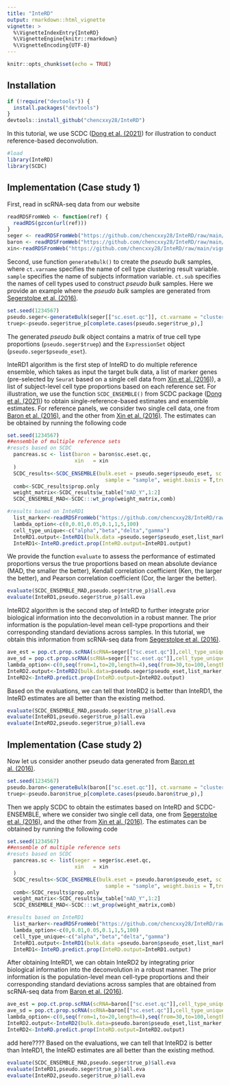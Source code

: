 ```yaml
---
title: "InteRD"
output: rmarkdown::html_vignette
vignette: >
  %\VignetteIndexEntry{InteRD}
  %\VignetteEngine{knitr::rmarkdown}
  %\VignetteEncoding{UTF-8}
---
```

```r
knitr::opts_chunk$set(echo = TRUE)
```

## Installation
```r
if (!require("devtools")) {
  install.packages("devtools")
}
devtools::install_github("chencxxy28/InteRD")
```

In this tutorial, we use SCDC ([Dong et al. (2021)](https://academic.oup.com/bib/article/22/1/416/5699815)) for illustration to conduct reference-based deconvolution. 

```r
#load
library(InteRD)
library(SCDC)
```

## Implementation (Case study 1)
First, read in scRNA-seq data from our website 
```r
readRDSFromWeb <- function(ref) {
  readRDS(gzcon(url(ref)))
}
seger <- readRDSFromWeb("https://github.com/chencxxy28/InteRD/raw/main/vignettes/data/segerstolpe.rds")
baron <- readRDSFromWeb("https://github.com/chencxxy28/InteRD/raw/main/vignettes/data/baron.rds")
xin<-readRDSFromWeb("https://github.com/chencxxy28/InteRD/raw/main/vignettes/data/Xin_nonD.rds")
```

Second, use function `generateBulk()` to create the _pseudo bulk_ samples, where `ct.varname` specifies the name of cell type clustering result variable. `sample` specifies the name of subjects information variable. `ct.sub` specifies the names of cell types used to construct _pseudo bulk_ samples. Here we provide an example where the _pseudo bulk_ samples are generated from [Segerstolpe et al. (2016)](https://www.sciencedirect.com/science/article/pii/S1550413116304363?via%3Dihub).

```r
set.seed(1234567)
pseudo.seger<-generateBulk(seger[["sc.eset.qc"]], ct.varname = "cluster", sample = "sample", ct.sub = c("alpha","beta","delta","gamma"), nbulk = 40, low_s = 0.3, upp_s = 0.7)
truep<-pseudo.seger$true_p[complete.cases(pseudo.seger$true_p),]
```

The generated _pseudo bulk_ object contains a matrix of true cell type proportions (`pseudo.seger$truep`) and the `ExpressionSet` object (`pseudo.seger$pseudo_eset`).

InteRD1 algorithm is the first step of InteRD to do multiple reference ensemble, which takes as input the target bulk data, a list of marker genes (pre-selected by `Seurat` based on a single cell data from [Xin et al. (2016)](https://www.sciencedirect.com/science/article/pii/S155041311630434X?via%3Dihub)), a list of subject-level cell type proportions based on each reference set. For illustration, we use the function `SCDC_ENSEMBLE()` from SCDC package ([Dong et al. (2021)](https://academic.oup.com/bib/article/22/1/416/5699815)) to obtain single-reference-based estimates and ensemble estimates. For reference panels, we consider two single cell data, one from [Baron et al. (2016)](https://www.ncbi.nlm.nih.gov/pmc/articles/PMC5228327/), and the other from [Xin et al. (2016)](https://www.sciencedirect.com/science/article/pii/S155041311630434X?via%3Dihub). The estimates can be obtained by running the following code

```r
set.seed(1234567)
##ensemble of multiple reference sets 
#resuts based on SCDC
  pancreas.sc <- list(baron = baron$sc.eset.qc,
                      xin   = xin
  )
  SCDC_results<-SCDC_ENSEMBLE(bulk.eset = pseudo.seger$pseudo_eset, sc.eset.list = pancreas.sc, ct.varname = "cluster",
                                sample = "sample", weight.basis = T,truep = truep, ct.sub =  c("alpha","beta","delta","gamma"), search.length = 0.02,grid.search=T)
  comb<-SCDC_results$prop.only
  weight_matrix<-SCDC_results$w_table["mAD_Y",1:2]
  SCDC_ENSEMBLE_MAD<-SCDC:::wt_prop(weight_matrix,comb)

#results based on InteRD1
  list_marker<-readRDSFromWeb("https://github.com/chencxxy28/InteRD/raw/main/vignettes/data/list_markerbaron20.rds") #get markers selected from xin et al (2016)
  lambda_option<-c(0,0.01,0.05,0.1,1,5,100)
  cell_type_unique<-c("alpha","beta","delta","gamma")
  InteRD1.output<-InteRD1(bulk.data =pseudo.seger$pseudo_eset,list_marker,cell_type_unique,comb_used=comb,lambda_option)
  InteRD1<-InteRD.predict.prop(InteRD.output=InteRD1.output)
```

We provide the function `evaluate` to assess the performance of estimated proportions versus the true proportions based on mean absolute deviance (MAD, the smaller the better), Kendall correlation coefficient (Ken, the larger the better), and Pearson correlation coefficient (Cor, the larger the better).

```r
evaluate(SCDC_ENSEMBLE_MAD,pseudo.seger$true_p)$all.eva
evaluate(InteRD1,pseudo.seger$true_p)$all.eva
```

InteRD2 algorithm is the second step of InteRD to further integrate prior biological information into the deconvolution in a robust manner. The prior information is the population-level mean cell-type proportions and their corresponding standard deviations across samples. In this tutorial, we obtain this information from scRNA-seq data from [Segerstolpe et al. (2016)](https://www.sciencedirect.com/science/article/pii/S1550413116304363?via%3Dihub).
```r
ave_est = pop.ct.prop.scRNA(scRNA=seger[["sc.eset.qc"]],cell_type_unique=cell_type_unique)$pop.ct.prop
ave_sd = pop.ct.prop.scRNA(scRNA=seger[["sc.eset.qc"]],cell_type_unique=cell_type_unique)$pop.ct.sd
lambda_option<-c(0,seq(from=1,to=20,length=4),seq(from=30,to=100,length=4),200,500,1000000^2)
InteRD2.output<-InteRD2(bulk.data=pseudo.seger$pseudo_eset,list_marker,cell_type_unique,comb_sampled=InteRD1,ave_est,ave_sd,lambda_option=lambda_option)
InteRD2<-InteRD.predict.prop(InteRD.output=InteRD2.output)
```


Based on the evaluations, we can tell that InteRD2 is better than InteRD1, the InteRD estimates are all better than the existing method.
```r
evaluate(SCDC_ENSEMBLE_MAD,pseudo.seger$true_p)$all.eva
evaluate(InteRD1,pseudo.seger$true_p)$all.eva
evaluate(InteRD2,pseudo.seger$true_p)$all.eva
```

## Implementation (Case study 2)
Now let us consider another pseudo data generated from [Baron et al. (2016)](https://www.ncbi.nlm.nih.gov/pmc/articles/PMC5228327/).

```r
set.seed(1234567)
pseudo.baron<-generateBulk(baron[["sc.eset.qc"]], ct.varname = "cluster", sample = "sample", ct.sub = c("alpha","beta","delta","gamma"), nbulk = 40, low_s = 0.3, upp_s = 0.7)
truep<-pseudo.baron$true_p[complete.cases(pseudo.baron$true_p),]
```

Then we apply SCDC to obtain the estimates based on InteRD and SCDC-ENSEMBLE, where we consider two single cell data, one from [Segerstolpe et al. (2016)](https://www.sciencedirect.com/science/article/pii/S1550413116304363?via%3Dihub), and the other from [Xin et al. (2016)](https://www.sciencedirect.com/science/article/pii/S155041311630434X?via%3Dihub). The estimates can be obtained by running the following code

```r
set.seed(1234567)
##ensemble of multiple reference sets 
#resuts based on SCDC
  pancreas.sc <- list(seger = seger$sc.eset.qc,
                      xin   = xin
  )
  SCDC_results<-SCDC_ENSEMBLE(bulk.eset = pseudo.baron$pseudo_eset, sc.eset.list = pancreas.sc, ct.varname = "cluster",
                                sample = "sample", weight.basis = T,truep = truep, ct.sub =  c("alpha","beta","delta","gamma"), search.length = 0.02,grid.search=T)
  comb<-SCDC_results$prop.only
  weight_matrix<-SCDC_results$w_table["mAD_Y",1:2]
  SCDC_ENSEMBLE_MAD<-SCDC:::wt_prop(weight_matrix,comb)

#results based on InteRD1
  list_marker<-readRDSFromWeb("https://github.com/chencxxy28/InteRD/raw/main/vignettes/data/list_markerbaron20.rds") #get markers selected from xin et al (2016)
  lambda_option<-c(0,0.01,0.05,0.1,1,5,100)
  cell_type_unique<-c("alpha","beta","delta","gamma")
  InteRD1.output<-InteRD1(bulk.data =pseudo.baron$pseudo_eset,list_marker,cell_type_unique,comb_used=comb,lambda_option)
  InteRD1<-InteRD.predict.prop(InteRD.output=InteRD1.output)
```


After obtaining InteRD1, we can obtain InteRD2 by integrating prior biological information into the deconvolution in a robust manner. The prior information is the population-level mean cell-type proportions and their corresponding standard deviations across samples that are obtained from scRNA-seq data from [Baron et al. (2016)](https://www.ncbi.nlm.nih.gov/pmc/articles/PMC5228327/).

```r
ave_est = pop.ct.prop.scRNA(scRNA=baron[["sc.eset.qc"]],cell_type_unique=cell_type_unique)$pop.ct.prop
ave_sd = pop.ct.prop.scRNA(scRNA=baron[["sc.eset.qc"]],cell_type_unique=cell_type_unique)$pop.ct.sd
lambda_option<-c(0,seq(from=1,to=20,length=4),seq(from=30,to=100,length=4),200,500,1000000^2)
InteRD2.output<-InteRD2(bulk.data=pseudo.baron$pseudo_eset,list_marker,cell_type_unique,comb_sampled=InteRD1,ave_est,ave_sd,lambda_option=lambda_option)
InteRD2<-InteRD.predict.prop(InteRD.output=InteRD2.output)
```

add here????
Based on the evaluations, we can tell that InteRD2 is better than InteRD1, the InteRD estimates are all better than the existing method.
```r
evaluate(SCDC_ENSEMBLE_MAD,pseudo.seger$true_p)$all.eva
evaluate(InteRD1,pseudo.seger$true_p)$all.eva
evaluate(InteRD2,pseudo.seger$true_p)$all.eva
```


